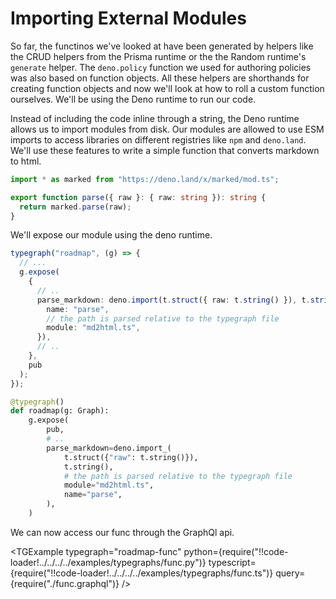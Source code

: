 
# Importing External Modules

So far, the functinos we've looked at have been generated by helpers like the CRUD helpers from the Prisma runtime or the the Random runtime's `generate` helper. The `deno.policy` function we used for authoring policies was also based on function objects. All these helpers are shorthands for creating function objects and now we'll look at how to roll a custom function ourselves. We'll be using the Deno runtime to run our code.

Instead of including the code inline through a string, the Deno runtime allows us to import modules from disk. Our modules are allowed to use ESM imports to access libraries on different registries like `npm` and `deno.land`. We'll use these features to write a simple function that converts markdown to html.

```typescript
import * as marked from "https://deno.land/x/marked/mod.ts";

export function parse({ raw }: { raw: string }): string {
  return marked.parse(raw);
}
```

We'll expose our module using the deno runtime.

<SDKTabs>
  <TabItem value="typescript">

```typescript
typegraph("roadmap", (g) => {
  // ...
  g.expose(
    {
      // ..
      parse_markdown: deno.import(t.struct({ raw: t.string() }), t.string(), {
        name: "parse",
        // the path is parsed relative to the typegraph file
        module: "md2html.ts",
      }),
      // ..
    },
    pub
  );
});
```

  </TabItem>

  <TabItem value="python">

```python
@typegraph()
def roadmap(g: Graph):
    g.expose(
        pub,
        # ..
        parse_markdown=deno.import_(
            t.struct({"raw": t.string()}),
            t.string(),
            # the path is parsed relative to the typegraph file
            module="md2html.ts",
            name="parse",
        ),
    )

```

  </TabItem>
</SDKTabs>

We can now access our func through the GraphQl api.

<TGExample
  typegraph="roadmap-func"
  python={require("!!code-loader!../../../../examples/typegraphs/func.py")}
  typescript={require("!!code-loader!../../../../examples/typegraphs/func.ts")}
  query={require("./func.graphql")}
/>
